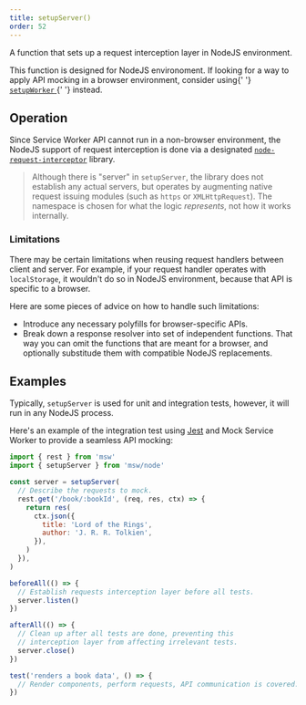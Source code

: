 ```yaml
---
title: setupServer()
order: 52
---
```


A function that sets up a request interception layer in NodeJS environment.

<Hint>
  This function is designed for NodeJS environoment. If looking for a way to
  apply API mocking in a browser environment, consider using{' '}
  <a href="/docs/api/setup-worker">
    <code>setupWorker</code>
  </a>{' '}
  instead.
</Hint>

## Operation

Since Service Worker API cannot run in a non-browser environment, the NodeJS support of request interception is done via a designated [`node-request-interceptor`](https://github.com/mswjs/node-request-interceptor) library.

> Although there is "server" in `setupServer`, the library does not establish any actual servers, but operates by augmenting native request issuing modules (such as `https` or `XMLHttpRequest`). The namespace is chosen for what the logic _represents_, not how it works internally.

### Limitations

There may be certain limitations when reusing request handlers between client and server. For example, if your request handler operates with `localStorage`, it wouldn't do so in NodeJS environment, because that API is specific to a browser.

Here are some pieces of advice on how to handle such limitations:

- Introduce any necessary polyfills for browser-specific APIs.
- Break down a response resolver into set of independent functions. That way you can omit the functions that are meant for a browser, and optionally substitude them with compatible NodeJS replacements.

## Examples

Typically, `setupServer` is used for unit and integration tests, however, it will run in any NodeJS process.

Here's an example of the integration test using [Jest](https://jestjs.io/) and Mock Service Worker to provide a seamless API mocking:

```js showLineNumbers
import { rest } from 'msw'
import { setupServer } from 'msw/node'

const server = setupServer(
  // Describe the requests to mock.
  rest.get('/book/:bookId', (req, res, ctx) => {
    return res(
      ctx.json({
        title: 'Lord of the Rings',
        author: 'J. R. R. Tolkien',
      }),
    )
  }),
)

beforeAll(() => {
  // Establish requests interception layer before all tests.
  server.listen()
})

afterAll(() => {
  // Clean up after all tests are done, preventing this
  // interception layer from affecting irrelevant tests.
  server.close()
})

test('renders a book data', () => {
  // Render components, perform requests, API communication is covered.
})
```

